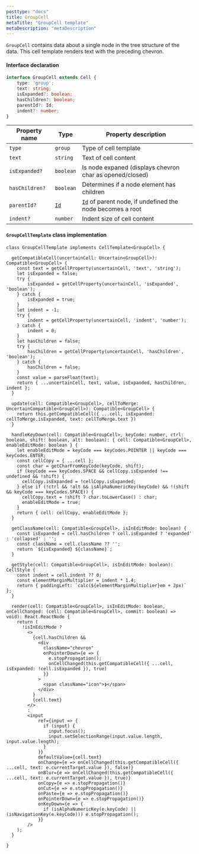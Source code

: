 ```yaml
---
posttype: "docs"
title: GroupCell
metaTitle: "GroupCell template"
metaDescription: "metaDescription"
---
```


 `GroupCell` contains data about a single node in the tree structure of the data. This cell template renders text with 
 the preceding chevron.

#### Interface declaration 

```ts
interface GroupCell extends Cell {
    type: 'group';
    text: string;
    isExpanded?: boolean;
    hasChildren?: boolean;
    parentId?: Id;
    indent?: number;
}
```

| Property name         | Type                                      | Property description | 
| ------------          | -------------                             | -------------------- |
| `type`                | `group`                                   | Type of cell template | 
| `text`                | `string`                                  | Text of cell content | 
| `isExpanded?`         | `boolean`                                 | Is node expaned (displays chevron char as opened/closed) | 
| `hasChildren?`        | `boolean`                                 | Determines if a node element has children | 
| `parentId?`           | [`Id`](/docs/3.0/7-api/1-types/4-id/)     | [`Id`](/docs/3.0/7-api/1-types/4-id/) of parent node, if undefined the node becomes a root | 
| `indent?`             | `number`                                  | Indent size of cell content | 

#### `GroupCellTemplate` class implementation

```tsx
class GroupCellTemplate implements CellTemplate<GroupCell> {

  getCompatibleCell(uncertainCell: Uncertain<GroupCell>): Compatible<GroupCell> {
    const text = getCellProperty(uncertainCell, 'text', 'string');
    let isExpanded = false;
    try {
        isExpanded = getCellProperty(uncertainCell, 'isExpanded', 'boolean');
    } catch {
        isExpanded = true;
    }
    let indent = -1;
    try {
        indent = getCellProperty(uncertainCell, 'indent', 'number');
    } catch {
        indent = 0;
    }
    let hasChildren = false;
    try {
        hasChildren = getCellProperty(uncertainCell, 'hasChildren', 'boolean');
    } catch {
        hasChildren = false;
    }
    const value = parseFloat(text);
    return { ...uncertainCell, text, value, isExpanded, hasChildren, indent };
  }

  update(cell: Compatible<GroupCell>, cellToMerge: UncertainCompatible<GroupCell>): Compatible<GroupCell> {
    return this.getCompatibleCell({ ...cell, isExpanded: cellToMerge.isExpanded, text: cellToMerge.text })
  }

  handleKeyDown(cell: Compatible<GroupCell>, keyCode: number, ctrl: boolean, shift: boolean, alt: boolean): { cell: Compatible<GroupCell>, enableEditMode: boolean } {
    let enableEditMode = keyCode === keyCodes.POINTER || keyCode === keyCodes.ENTER;
    const cellCopy = { ...cell };
    const char = getCharFromKeyCode(keyCode, shift);
    if (keyCode === keyCodes.SPACE && cellCopy.isExpanded !== undefined && !shift) {
      cellCopy.isExpanded = !cellCopy.isExpanded;
    } else if (!ctrl && !alt && isAlphaNumericKey(keyCode) && !(shift && keyCode === keyCodes.SPACE)) {
      cellCopy.text = !shift ? char.toLowerCase() : char;
      enableEditMode = true;
    }
    return { cell: cellCopy, enableEditMode };
  }

  getClassName(cell: Compatible<GroupCell>, isInEditMode: boolean) {
    const isExpanded = cell.hasChildren ? cell.isExpanded ? 'expanded' : 'collapsed' : '';
    const className = cell.className ?? '';
    return `${isExpanded} ${className}`;
  }

  getStyle(cell: Compatible<GroupCell>, isInEditMode: boolean): CellStyle {
    const indent = cell.indent ?? 0;
    const elementMarginMultiplier = indent * 1.4;
    return { paddingLeft: `calc(${elementMarginMultiplier}em + 2px)` };
  }

  render(cell: Compatible<GroupCell>, isInEditMode: boolean, onCellChanged: (cell: Compatible<GroupCell>, commit: boolean) => void): React.ReactNode {
    return (
      !isInEditMode ?
        <>
          {cell.hasChildren &&
            <div
              className="chevron"
              onPointerDown={e => {
                e.stopPropagation();
                onCellChanged(this.getCompatibleCell({ ...cell, isExpanded: !cell.isExpanded }), true)
              }}
            >
              <span className="icon">❯</span>
            </div>
          }
          {cell.text}
        </>
        :
        <input
            ref={input => {
              if (input) {
                input.focus();
                input.setSelectionRange(input.value.length, input.value.length);
              }
            }}
            defaultValue={cell.text}
            onChange={e => onCellChanged(this.getCompatibleCell({ ...cell, text: e.currentTarget.value }), false)}
            onBlur={e => onCellChanged(this.getCompatibleCell({ ...cell, text: e.currentTarget.value }), true)}
            onCopy={e => e.stopPropagation()}
            onCut={e => e.stopPropagation()}
            onPaste={e => e.stopPropagation()}
            onPointerDown={e => e.stopPropagation()}
            onKeyDown={e => {
              if (isAlphaNumericKey(e.keyCode) || (isNavigationKey(e.keyCode))) e.stopPropagation();
            }}
        />
    );
  }

}
```